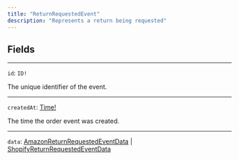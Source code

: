 ```yaml
---
title: "ReturnRequestedEvent"
description: "Represents a return being requested"
---
```


## Fields

---

`id`: `ID!`

The unique identifier of the event.

---

`createdAt`: [Time!](/reference/time)

The time the order event was created.

---

`data`: [AmazonReturnRequestedEventData](/reference/amazonreturnrequestedeventdata) | [ShopifyReturnRequestedEventData](/reference/shopifyreturnrequestedeventdata)